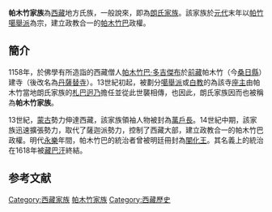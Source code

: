 {{西藏歷史}}
'''帕木竹家族'''為[[西藏|西藏]]地方氏族，一般說來，即為[[朗氏家族|朗氏家族]]。該家族於[[元代|元代]]末年以[[帕竹噶舉派|帕竹噶舉派]]為宗，建立政教合一的[[帕木竹巴|帕木竹巴]]政權。

== 簡介 ==
1158年，於佛學有所造詣的西藏僧人[[帕木竹巴·多吉傑布|帕木竹巴·多吉傑布]]於[[前藏|前藏]]帕木竹（今[[桑日縣|桑日縣]]）建寺（後改名為[[丹薩替寺|丹薩替寺]]）。13世紀初起，被劃分[[噶舉派|噶舉派]]或[[白教|白教]]的為該寺[[座主|座主]]由帕木竹當地朗氏家族的[[札巴迥乃|札巴迥乃]]擔任並從此世襲相傳，也因此，朗氏家族因而也被稱為'''帕木竹家族'''。

13世紀，[[蒙古|蒙古]]勢力伸達西藏，該家族領袖人物被封為[[萬戶長|萬戶長]]。14世紀中期，該家族迅速擴張勢力，取代了薩迦派勢力，控制了西藏大部，建立政教合一的帕木竹巴政權。明代[[永樂|永樂]]年間，帕木竹巴的統治者曾被明廷冊封為[[闡化王|闡化王]]。其名義上的統治在1618年被[[藏巴汗|藏巴汗]]終結。 

== 参考文献 ==
{{Reflist}}

[[Category:西藏家族|Category:西藏家族]]
[[Category:帕木竹家族|]]
[[Category:西藏歷史|Category:西藏歷史]]